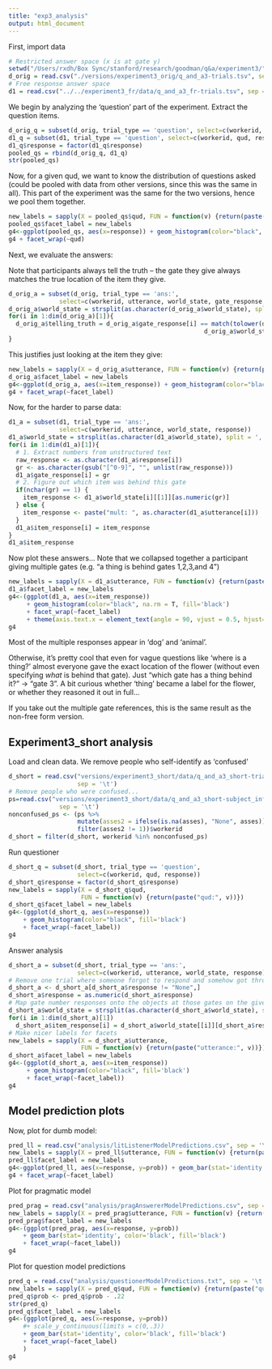 ```yaml
---
title: "exp3_analysis"
output: html_document
---
```


First, import data

```r
# Restricted answer space (x is at gate y)
setwd("/Users/rxdh/Box Sync/stanford/research/goodman/q&a/experiment3/")
d_orig = read.csv("./versions/experiment3_orig/q_and_a3-trials.tsv", sep = '\t')
# Free response answer space
d1 = read.csv("../../experiment3_fr/data/q_and_a3_fr-trials.tsv", sep = '\t')
```

We begin by analyzing the 'question' part of the experiment. Extract the question items.

```r
d_orig_q = subset(d_orig, trial_type == 'question', select=c(workerid, qud, response))
d1_q = subset(d1, trial_type == 'question', select=c(workerid, qud, response))
d1_q$response = factor(d1_q$response)
pooled_qs = rbind(d_orig_q, d1_q)
str(pooled_qs)
```

Now, for a given qud, we want to know the distribution of questions asked (could be pooled with data from other versions, since this was the same in all). This part of the experiment was the same for the two versions, hence we pool them together.

```r
new_labels = sapply(X = pooled_qs$qud, FUN = function(v) {return(paste("qud:", v))})
pooled_qs$facet_label = new_labels
g4<-ggplot(pooled_qs, aes(x=response)) + geom_histogram(color="black", fill='black')
g4 + facet_wrap(~qud)
```

Next, we evaluate the answers:

Note that participants always tell the truth -- the gate they give always matches the true location of the item they give.

```r
d_orig_a = subset(d_orig, trial_type == 'ans:', 
              select=c(workerid, utterance, world_state, gate_response, item_response))
d_orig_a$world_state = strsplit(as.character(d_orig_a$world_state), split = ',')
for(i in 1:dim(d_orig_a)[1]){
  d_orig_a$telling_truth = d_orig_a$gate_response[i] == match(tolower(d_orig_a$item_response[i]), 
                                                      d_orig_a$world_state[i][[1]])
}
```

This justifies just looking at the item they give:

```r
new_labels = sapply(X = d_orig_a$utterance, FUN = function(v) {return(paste("utterance:", v))})
d_orig_a$facet_label = new_labels
g4<-ggplot(d_orig_a, aes(x=item_response)) + geom_histogram(color="black", fill='black')
g4 + facet_wrap(~facet_label)
```

Now, for the harder to parse data:

```r
d1_a = subset(d1, trial_type == 'ans:', 
              select=c(workerid, utterance, world_state, response))
d1_a$world_state = strsplit(as.character(d1_a$world_state), split = ',')
for(i in 1:dim(d1_a)[1]){
  # 1. Extract numbers from unstructured text
  raw_response <- as.character(d1_a$response[i])
  gr <- as.character(gsub("[^0-9]", "", unlist(raw_response)))
  d1_a$gate_response[i] = gr
  # 2. Figure out which item was behind this gate 
  if(nchar(gr) == 1) {
    item_response <- d1_a$world_state[i][[1]][as.numeric(gr)] 
  } else {
    item_response <- paste("mult: ", as.character(d1_a$utterance[i]))
  } 
  d1_a$item_response[i] = item_response
}
d1_a$item_response
```

Now plot these answers... Note that we collapsed together a participant giving multiple gates (e.g. "a thing is behind gates 1,2,3,and 4")

```r
new_labels = sapply(X = d1_a$utterance, FUN = function(v) {return(paste("utterance:", v))})
d1_a$facet_label = new_labels
g4<-(ggplot(d1_a, aes(x=item_response)) 
     + geom_histogram(color="black", na.rm = T, fill='black')
     + facet_wrap(~facet_label) 
     + theme(axis.text.x = element_text(angle = 90, vjust = 0.5, hjust=1)))
g4
```

Most of the multiple responses appear in 'dog' and 'animal'. 

Otherwise, it's pretty cool that even for vague questions like 'where is a thing?' almost everyone gave the exact location of the flower (without even specifying *what* is behind that gate). Just "which gate has a thing behind it?" -> "gate 3". A bit curious whether 'thing' became a label for the flower, or whether they reasoned it out in full... 

If you take out the multiple gate references, this is the same result as the non-free form version. 

Experiment3_short analysis
--------------------------

Load and clean data. We remove people who self-identify as 'confused' 

```r
d_short = read.csv("versions/experiment3_short/data/q_and_a3_short-trials.tsv", 
                   sep = '\t')
# Remove people who were confused...
ps=read.csv("versions/experiment3_short/data/q_and_a3_short-subject_information.tsv", 
              sep = '\t')
nonconfused_ps <- (ps %>% 
                   mutate(asses2 = ifelse(is.na(asses), "None", asses)) %>% 
                   filter(asses2 != 1))$workerid
d_short = filter(d_short, workerid %in% nonconfused_ps)
```

Run questioner 

```r
d_short_q = subset(d_short, trial_type == 'question', 
                   select=c(workerid, qud, response))
d_short_q$response = factor(d_short_q$response)
new_labels = sapply(X = d_short_q$qud, 
                    FUN = function(v) {return(paste("qud:", v))})
d_short_q$facet_label = new_labels
g4<-(ggplot(d_short_q, aes(x=response)) 
    + geom_histogram(color="black", fill='black')
    + facet_wrap(~facet_label))
g4
```

Answer analysis

```r
d_short_a = subset(d_short, trial_type == 'ans:', 
                   select=c(workerid, utterance, world_state, response))
# Remove one trial where someone forgot to respond and somehow got through...
d_short_a <- d_short_a[d_short_a$response != "None",]
d_short_a$response = as.numeric(d_short_a$response)
# Map gate number responses onto the objects at those gates on the given trial
d_short_a$world_state = strsplit(as.character(d_short_a$world_state), split = ',')
for(i in 1:dim(d_short_a)[1])
  d_short_a$item_response[i] = d_short_a$world_state[[i]][d_short_a$response[i]]
# Make nicer labels for facets
new_labels = sapply(X = d_short_a$utterance, 
                    FUN = function(v) {return(paste("utterance:", v))})
d_short_a$facet_label = new_labels
g4<-(ggplot(d_short_a, aes(x=item_response)) 
     + geom_histogram(color="black", fill='black')
     + facet_wrap(~facet_label))
g4
```

Model prediction plots
----------------------

Now, plot for dumb model:

```r
pred_ll = read.csv("analysis/litListenerModelPredictions.csv", sep = '\t')
new_labels = sapply(X = pred_ll$utterance, FUN = function(v) {return(paste("utterance:", v))})
pred_ll$facet_label = new_labels
g4<-ggplot(pred_ll, aes(x=response, y=prob)) + geom_bar(stat='identity', color='black', fill='black')
g4 + facet_wrap(~facet_label)
```

Plot for pragmatic model

```r
pred_prag = read.csv("analysis/pragAnswererModelPredictions.csv", sep = '\t')
new_labels = sapply(X = pred_prag$utterance, FUN = function(v) {return(paste("utterance:", v))})
pred_prag$facet_label = new_labels
g4<-(ggplot(pred_prag, aes(x=response, y=prob)) 
    + geom_bar(stat='identity', color='black', fill='black')
    + facet_wrap(~facet_label))
g4
```

Plot for question model predictions

```r
pred_q = read.csv("analysis/questionerModelPredictions.txt", sep = '\t')
new_labels = sapply(X = pred_q$qud, FUN = function(v) {return(paste("qud:", v))})
pred_q$prob <- pred_q$prob - .22
str(pred_q)
pred_q$facet_label = new_labels
g4<-(ggplot(pred_q, aes(x=response, y=prob)) 
    #+ scale_y_continuous(limits = c(0,.3))
    + geom_bar(stat='identity', color='black', fill='black')
    + facet_wrap(~facet_label)
    )
g4
```
